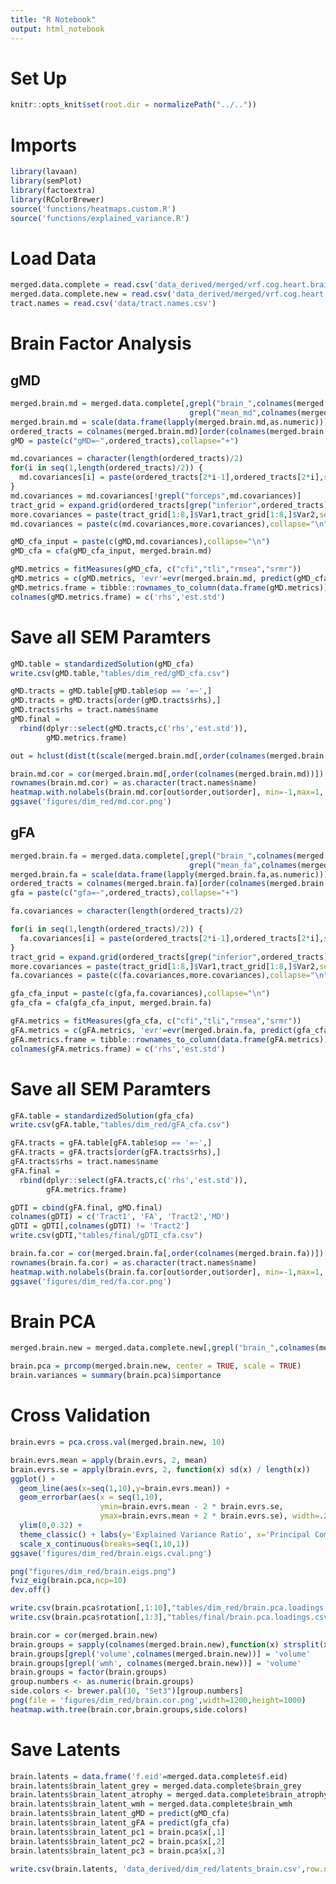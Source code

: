 ```yaml
---
title: "R Notebook"
output: html_notebook
---
```


# Set Up
```r
knitr::opts_knit$set(root.dir = normalizePath("../.."))
```

# Imports
```r
library(lavaan)
library(semPlot)
library(factoextra)
library(RColorBrewer)
source('functions/heatmaps.custom.R')
source('functions/explained_variance.R')
```

# Load Data
```r
merged.data.complete = read.csv('data_derived/merged/vrf.cog.heart.brain.trad.healthy.csv')
merged.data.complete.new = read.csv('data_derived/merged/vrf.cog.heart.brain.new.healthy.csv')
tract.names = read.csv('data/tract.names.csv')
```

# Brain Factor Analysis
## gMD 
```r
merged.brain.md = merged.data.complete[,grepl("brain_",colnames(merged.data.complete))&
                                        grepl("mean_md",colnames(merged.data.complete))]
merged.brain.md = scale(data.frame(lapply(merged.brain.md,as.numeric)))
ordered_tracts = colnames(merged.brain.md)[order(colnames(merged.brain.md))]
gMD = paste(c("gMD=~",ordered_tracts),collapse="+")
```

```r
md.covariances = character(length(ordered_tracts)/2)
for(i in seq(1,length(ordered_tracts)/2)) {
  md.covariances[i] = paste(ordered_tracts[2*i-1],ordered_tracts[2*i],sep="~~")
}
md.covariances = md.covariances[!grepl("forceps",md.covariances)]
tract_grid = expand.grid(ordered_tracts[grep("inferior",ordered_tracts)],ordered_tracts[grep("inferior",ordered_tracts)])
more.covariances = paste(tract_grid[1:8,]$Var1,tract_grid[1:8,]$Var2,sep="~~")[3:6]
md.covariances = paste(c(md.covariances,more.covariances),collapse="\n")
```

```r
gMD_cfa_input = paste(c(gMD,md.covariances),collapse="\n")
gMD_cfa = cfa(gMD_cfa_input, merged.brain.md)
```

```r
gMD.metrics = fitMeasures(gMD_cfa, c("cfi","tli","rmsea","srmr"))
gMD.metrics = c(gMD.metrics, 'evr'=evr(merged.brain.md, predict(gMD_cfa)))
gMD.metrics.frame = tibble::rownames_to_column(data.frame(gMD.metrics))
colnames(gMD.metrics.frame) = c('rhs','est.std')
```

# Save all SEM Paramters
```r
gMD.table = standardizedSolution(gMD_cfa)
write.csv(gMD.table,"tables/dim_red/gMD_cfa.csv")
```

```r
gMD.tracts = gMD.table[gMD.table$op == '=~',]
gMD.tracts = gMD.tracts[order(gMD.tracts$rhs),]
gMD.tracts$rhs = tract.names$name
gMD.final = 
  rbind(dplyr::select(gMD.tracts,c('rhs','est.std')),
        gMD.metrics.frame)
```

```r
out = hclust(dist(t(scale(merged.brain.md[,order(colnames(merged.brain.md))]))))
```

```r
brain.md.cor = cor(merged.brain.md[,order(colnames(merged.brain.md))])
rownames(brain.md.cor) = as.character(tract.names$name)
heatmap.with.nolabels(brain.md.cor[out$order,out$order], min=-1,max=1,'correlation')
ggsave('figures/dim_red/md.cor.png')
```

## gFA 
```r
merged.brain.fa = merged.data.complete[,grepl("brain_",colnames(merged.data.complete))&
                                        grepl("mean_fa",colnames(merged.data.complete))]
merged.brain.fa = scale(data.frame(lapply(merged.brain.fa,as.numeric)))
ordered_tracts = colnames(merged.brain.fa)[order(colnames(merged.brain.fa))]
gfa = paste(c("gfa=~",ordered_tracts),collapse="+")
```

```r
fa.covariances = character(length(ordered_tracts)/2)

for(i in seq(1,length(ordered_tracts)/2)) {
  fa.covariances[i] = paste(ordered_tracts[2*i-1],ordered_tracts[2*i],sep="~~")
}
tract_grid = expand.grid(ordered_tracts[grep("inferior",ordered_tracts)],ordered_tracts[grep("inferior",ordered_tracts)])
more.covariances = paste(tract_grid[1:8,]$Var1,tract_grid[1:8,]$Var2,sep="~~")[3:6]
fa.covariances = paste(c(fa.covariances,more.covariances),collapse="\n")
```

```r
gfa_cfa_input = paste(c(gfa,fa.covariances),collapse="\n")
gfa_cfa = cfa(gfa_cfa_input, merged.brain.fa)
```

```r
gFA.metrics = fitMeasures(gfa_cfa, c("cfi","tli","rmsea","srmr"))
gFA.metrics = c(gFA.metrics, 'evr'=evr(merged.brain.fa, predict(gfa_cfa)))
gFA.metrics.frame = tibble::rownames_to_column(data.frame(gFA.metrics))
colnames(gFA.metrics.frame) = c('rhs','est.std')
```

# Save all SEM Paramters
```r
gFA.table = standardizedSolution(gfa_cfa)
write.csv(gFA.table,"tables/dim_red/gFA_cfa.csv")
```

```r
gFA.tracts = gFA.table[gFA.table$op == '=~',]
gFA.tracts = gFA.tracts[order(gFA.tracts$rhs),]
gFA.tracts$rhs = tract.names$name
gFA.final = 
  rbind(dplyr::select(gFA.tracts,c('rhs','est.std')),
        gFA.metrics.frame)
```

```r
gDTI = cbind(gFA.final, gMD.final)
colnames(gDTI) = c('Tract1', 'FA', 'Tract2','MD')
gDTI = gDTI[,colnames(gDTI) != 'Tract2']
write.csv(gDTI,"tables/final/gDTI_cfa.csv")
```



```r
brain.fa.cor = cor(merged.brain.fa[,order(colnames(merged.brain.fa))])
rownames(brain.fa.cor) = as.character(tract.names$name)
heatmap.with.nolabels(brain.fa.cor[out$order,out$order], min=-1,max=1,'correlation')
ggsave('figures/dim_red/fa.cor.png')
```



# Brain PCA

```r
merged.brain.new = merged.data.complete.new[,grepl("brain_",colnames(merged.data.complete.new))]
```

```r
brain.pca = prcomp(merged.brain.new, center = TRUE, scale = TRUE)
brain.variances = summary(brain.pca)$importance
```

# Cross Validation
```r
brain.evrs = pca.cross.val(merged.brain.new, 10)
```

```r
brain.evrs.mean = apply(brain.evrs, 2, mean)
brain.evrs.se = apply(brain.evrs, 2, function(x) sd(x) / length(x))
ggplot() + 
  geom_line(aes(x=seq(1,10),y=brain.evrs.mean)) + 
  geom_errorbar(aes(x = seq(1,10),
                    ymin=brain.evrs.mean - 2 * brain.evrs.se, 
                    ymax=brain.evrs.mean + 2 * brain.evrs.se), width=.2) + 
  ylim(0,0.32) + 
  theme_classic() + labs(y='Explained Variance Ratio', x='Principal Component') + 
  scale_x_continuous(breaks=seq(1,10,1)) 
ggsave('figures/dim_red/brain.eigs.cval.png')
```



```r
png("figures/dim_red/brain.eigs.png")
fviz_eig(brain.pca,ncp=10) 
dev.off()
```

```r
write.csv(brain.pca$rotation[,1:10],"tables/dim_red/brain.pca.loadings.csv")
write.csv(brain.pca$rotation[,1:3],"tables/final/brain.pca.loadings.csv")
```

```r
brain.cor = cor(merged.brain.new)
brain.groups = sapply(colnames(merged.brain.new),function(x) strsplit(x,'_')[[1]][3])
brain.groups[grepl('volume',colnames(merged.brain.new))] = 'volume'
brain.groups[grepl('wmh', colnames(merged.brain.new))] = 'volume'
brain.groups = factor(brain.groups)
group.numbers <- as.numeric(brain.groups)
side.colors <- brewer.pal(10, "Set3")[group.numbers]
png(file = 'figures/dim_red/brain.cor.png',width=1200,height=1000)
heatmap.with.tree(brain.cor,brain.groups,side.colors)
```


# Save Latents

```r
brain.latents = data.frame('f.eid'=merged.data.complete$f.eid)
brain.latents$brain_latent_grey = merged.data.complete$brain_grey
brain.latents$brain_latent_atrophy = merged.data.complete$brain_atrophy
brain.latents$brain_latent_wmh = merged.data.complete$brain_wmh
brain.latents$brain_latent_gMD = predict(gMD_cfa)
brain.latents$brain_latent_gFA = predict(gfa_cfa)
brain.latents$brain_latent_pc1 = brain.pca$x[,1]
brain.latents$brain_latent_pc2 = brain.pca$x[,2]
brain.latents$brain_latent_pc3 = brain.pca$x[,3]
```

```r
write.csv(brain.latents, 'data_derived/dim_red/latents_brain.csv',row.names = FALSE)
```


